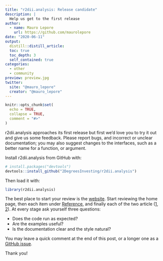 ```yaml
---
title: "r2dii.analysis: Release candidate"
description: |
  Help us get to the first release
author:
  - name: Mauro Lepore
    url: https://github.com/maurolepore
date: "2020-06-11"
output: 
  distill::distill_article:
  toc: true
  toc_depth: 3
  self_contained: true
categories:
  - other
  - community
preview: preview.jpg
twitter:
  site: "@mauro_lepore"
  creator: "@mauro_lepore"
---
```


```r
knitr::opts_chunk$set(
  echo = TRUE,
  collapse = TRUE,
  comment = "#>"
)
```

r2dii.analysis approaches its first release but first we'd love you to try it out and give us some feedback. Please report bugs, and incorrect or unclear documentation; you may also suggest changes to the interfaces, such as a better name for a function,  or argument. 

Install r2dii.analysis from GitHub with:

```r
# install.packages("devtools")
devtools::install_github("2DegreesInvesting/r2dii.analysis")
```

Then load it with:

```r
library(r2dii.analysis)
```

The best place to start your review is the [website](https://2degreesinvesting.github.io/r2dii.analysis/index.html). Start reviewing the home page, then each item under [Reference](https://2degreesinvesting.github.io/r2dii.analysis/reference/index.html), and finally each of the two article ([1](https://2degreesinvesting.github.io/r2dii.analysis/articles/target-sda.html), [2](https://2degreesinvesting.github.io/r2dii.analysis/articles/target-market-share.html)). At every stage ask yourself three questions:

* Does the code run as expected?
* Are the examples useful?
* Is the documentation clear and the style natural?

You may leave a quick comment at the end of this post, or a longer one as a [GitHub issue](https://github.com/2DegreesInvesting/r2dii.analysis/issues/new/choose).

Thank you!
